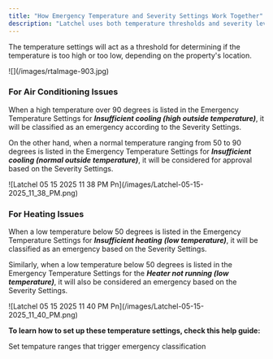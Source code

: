 ```yaml
---
title: "How Emergency Temperature and Severity Settings Work Together"
description: "Latchel uses both temperature thresholds and severity levels to determine when an HVAC issue qualifies as an emergency. This guide explains how these two settings interact to ensure urgent situations are handled appropriately without unnecessary escalations."
---
```


The temperature settings will act as a threshold for determining if the temperature is too high or too low, depending on the property's location.

<Frame>
  ![](/images/rtaImage-903.jpg)
</Frame>

### **For Air Conditioning Issues**

When a high temperature over 90 degrees is listed in the Emergency Temperature Settings for **_Insufficient cooling (high outside temperature)_**, it will be classified as an emergency according to the Severity Settings.

On the other hand, when a normal temperature ranging from 50 to 90 degrees is listed in the Emergency Temperature Settings for **_Insufficient cooling (normal outside temperature)_**, it will be considered for approval based on the Severity Settings.

<Frame>
  ![Latchel 05 15 2025 11 38 PM Pn](/images/Latchel-05-15-2025_11_38_PM.png)
</Frame>

### **For Heating Issues**

When a low temperature below 50 degrees is listed in the Emergency Temperature Settings for **_Insufficient heating_** **_(low temperature)_**, it will be classified as an emergency based on the Severity Settings.

Similarly, when a low temperature below 50 degrees is listed in the Emergency Temperature Settings for the **_Heater not running (low temperature)_**, it will also be considered an emergency based on the Severity Settings.

<Frame>
  ![Latchel 05 15 2025 11 40 PM Pn](/images/Latchel-05-15-2025_11_40_PM.png)
</Frame>

**To learn how to set up these temperature settings, check this help guide:**

<Card title="How to Add Emergency Temperature Thresholds" icon="temperature-list" iconType="duotone" href="/s/topic/0TO5e000000h9wqGAA/How-to-Add-Emergency-Temperature-Thresholds">
  Set tempature ranges that trigger emergency classification
</Card>
